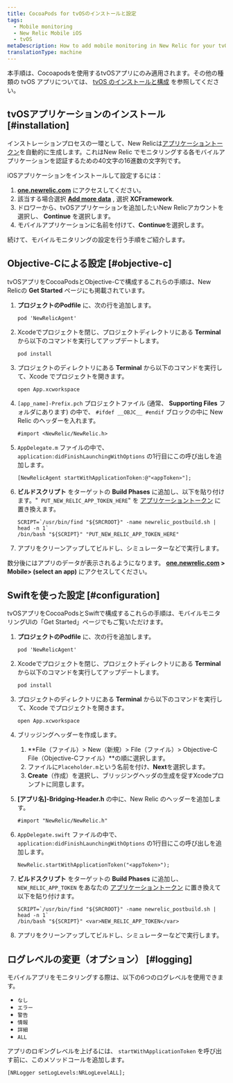 ```yaml
---
title: CocoaPods for tvOSのインストールと設定
tags:
  - Mobile monitoring
  - New Relic Mobile iOS
  - tvOS
metaDescription: How to add mobile monitoring in New Relic for your tvOS applications using Cocoapods.
translationType: machine
---
```


本手順は、Cocoapodsを使用するtvOSアプリにのみ適用されます。その他の種類の tvOS アプリについては、 [tvOS のインストールと構成](/docs/mobile-monitoring/new-relic-mobile-ios/get-started/tvos-installation-configuration) を参照してください。

## tvOSアプリケーションのインストール [#installation]

インストレーションプロセスの一環として、New Relicは[アプリケーショントークン](/docs/mobile-apps/viewing-your-application-token)を自動的に生成します。これはNew Relic でモニタリングする各モバイルアプリケーションを認証するための40文字の16進数の文字列です。

iOSアプリケーションをインストールして設定するには：

1. **[one.newrelic.com](https://one.newrelic.com/mobile)** にアクセスしてください。
2. 該当する場合選択 **[Add more data](https://one.newrelic.com/launcher/nr1-core.home?pane=eyJuZXJkbGV0SWQiOiJucjEtY29yZS5ob21lLXNjcmVlbiJ9&cards%5B0%5D=eyJuZXJkbGV0SWQiOiJ0dWNzb24ucGxnLWluc3RydW1lbnQtZXZlcnl0aGluZyJ9)** , 選択 **XCFramework**.
3. ドロワーから、tvOSアプリケーションを追加したいNew Relicアカウントを選択し、 **Continue** を選択します。
4. モバイルアプリケーションに名前を付けて、**Continue**を選択します。

続けて、モバイルモニタリングの設定を行う手順をご紹介します。

## Objective-Cによる設定 [#objective-c]

tvOSアプリをCocoaPodsとObjective-Cで構成するこれらの手順は、New Relicの **Get Started** ページにも掲載されています。

1. **プロジェクトのPodfile** に、次の行を追加します。

   ```
   pod 'NewRelicAgent'
   ```

2. Xcodeでプロジェクトを閉じ、プロジェクトディレクトリにある **Terminal** から以下のコマンドを実行してアップデートします。

   ```
   pod install
   ```

3. プロジェクトのディレクトリにある **Terminal** から以下のコマンドを実行して、Xcode でプロジェクトを開きます。

   ```
   open App.xcworkspace
   ```

4. `[app_name]-Prefix.pch` プロジェクトファイル (通常、 **Supporting Files** フォルダにあります) の中で、 `#ifdef __OBJC__ #endif` ブロックの中に New Relic のヘッダーを入れます。

   ```
   #import <NewRelic/NewRelic.h>
   ```

5. `AppDelegate.m` ファイルの中で、 `application:didFinishLaunchingWithOptions` の1行目にこの呼び出しを追加します。

   ```
   [NewRelicAgent startWithApplicationToken:@"<appToken>"];
   ```

6. **ビルドスクリプト** をターゲットの **Build Phases** に追加し、以下を貼り付けます。"` PUT_NEW_RELIC_APP_TOKEN_HERE`" を [アプリケーショントークン](/docs/mobile-apps/viewing-your-application-token) に置き換えます。

   ```
   SCRIPT=`/usr/bin/find "${SRCROOT}" -name newrelic_postbuild.sh | head -n 1`
   /bin/bash "${SCRIPT}" "PUT_NEW_RELIC_APP_TOKEN_HERE"
   ```

7. アプリをクリーンアップしてビルドし、シミュレーターなどで実行します。

数分後にはアプリのデータが表示されるようになります。 **[one.newrelic.com](https://one.newrelic.com) > Mobile> (select an app)** にアクセスしてください。

## Swiftを使った設定 [#configuration]

tvOSアプリをCocoaPodsとSwiftで構成するこれらの手順は、モバイルモニタリングUIの「Get Started」ページでもご覧いただけます。

1. **プロジェクトのPodfile** に、次の行を追加します。

   ```
   pod 'NewRelicAgent'
   ```

2. Xcodeでプロジェクトを閉じ、プロジェクトディレクトリにある **Terminal** から以下のコマンドを実行してアップデートします。

   ```
   pod install
   ```

3. プロジェクトのディレクトリにある **Terminal** から以下のコマンドを実行して、Xcode でプロジェクトを開きます。

   ```
   open App.xcworkspace
   ```

4. ブリッジングヘッダーを作成します。

   1. **File（ファイル）> New（新規）> File（ファイル）> Objective-C File（Objective-Cファイル）**の順に選択します。
   2. ファイルに`Placeholder.m`という名前を付け、**Next**を選択します。
   3. **Create**（作成）を選択し、ブリッジングヘッダの生成を促すXcodeプロンプトに同意します。

5. **\[アプリ名]-Bridging-Header.h** の中に、New Relic のヘッダーを追加します。

   ```
   #import "NewRelic/NewRelic.h"
   ```

6. `AppDelegate.swift` ファイルの中で、 `application:didFinishLaunchingWithOptions` の1行目にこの呼び出しを追加します。

   ```
   NewRelic.startWithApplicationToken("<appToken>");
   ```

7. **ビルドスクリプト** をターゲットの **Build Phases** に追加し、 `NEW_RELIC_APP_TOKEN` をあなたの [アプリケーショントークン](/docs/mobile-apps/viewing-your-application-token) に置き換えて以下を貼り付けます。

   ```
   SCRIPT=`/usr/bin/find "${SRCROOT}" -name newrelic_postbuild.sh | head -n 1`
   /bin/bash "${SCRIPT}" <var>NEW_RELIC_APP_TOKEN</var>
   ```

8. アプリをクリーンアップしてビルドし、シミュレーターなどで実行します。

## ログレベルの変更（オプション） [#logging]

モバイルアプリをモニタリングする際は、以下の6つのログレベルを使用できます。

* `なし`
* `エラー`
* `警告`
* `情報`
* `詳細`
* `ALL`

アプリのロギングレベルを上げるには、 `startWithApplicationToken` を呼び出す前に、このメソッドコールを追加します。

```
[NRLogger setLogLevels:NRLogLevelALL];
```

